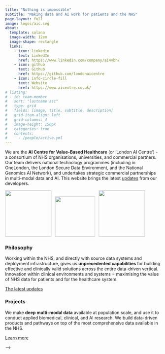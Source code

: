 ```yaml
---
title: "Nothing is impossible"
subtitle: "Making data and AI work for patients and the NHS"
page-layout: full
image: logos/aic.svg
about:
  template: solana
  image-width: 12em
  image-shape: rectangle
  links:
    - icon: linkedin
      text: LinkedIn
      href: https://www.linkedin.com/company/ai4vbh/
    - icon: github
      text: Github
      href: https://github.com/londonaicentre
    - icon: info-circle-fill
      text: Website
      href: https://www.aicentre.co.uk/
# listing:
# - id: team-member
#   sort: "lastname asc"
#   type: grid
#   fields: [image, title, subtitle, description]
#   grid-item-align: left
#   grid-columns: 4
#   image-height: 150px
#   categories: true
#   contents:
#     - /people/active.yml
---
```


We are the **AI Centre for Value-Based Healthcare** (or 'London AI Centre') - a consortium of NHS organisations, universities, and commercial partners. Our team delivers national technology programmes (including in OneLondon, the London Secure Data Environment, and the National Genomics AI Network), and undertakes strategic commercial partnerships in multi-modal data and AI. This website brings the latest [updates](blog.qmd) from our developers.

![](logos/onelondon.png){width=150}&nbsp;&nbsp;&nbsp;![](logos/sde.png){width=130}&nbsp;&nbsp;&nbsp;![](logos/gain.jpeg){width=150}

### Philosophy

Working within the NHS, and directly with source data systems and deployment infrastructure, gives us **unprecedented capabilities** for building effective and clinically valid solutions across the entire data-driven vertical. Innovation within clinical environments and systems = maximising the value of NHS data for patients and for the healthcare system.

[The latest updates](blog.qmd)

### Projects

We make **deep multi-modal data** available at population scale, and use it to conduct applied biomedical, clinical, and AI research. We build data-driven products and pathways on top of the most comprehensive data available in the NHS.

[Learn more](projects.qmd)

<!-- :::{#team-member} --> -->